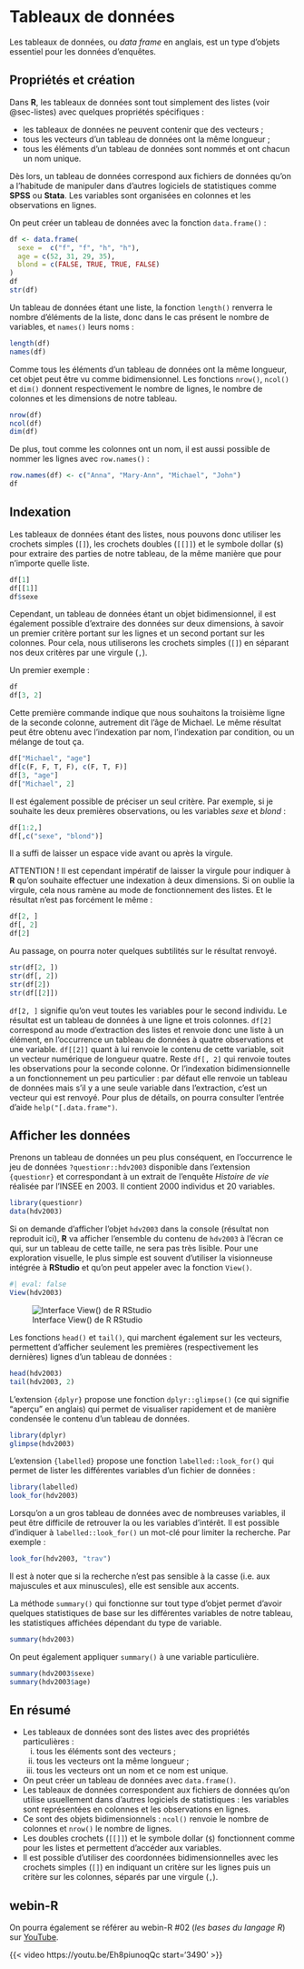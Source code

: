 # Tableaux de données {#sec-tableaux-donnees}

Les tableaux de données, ou *data frame* en anglais, est un type d'objets essentiel pour les données d'enquêtes.

## Propriétés et création

Dans **R**, les tableaux de données sont tout simplement des listes (voir @sec-listes) avec quelques propriétés spécifiques :

-   les tableaux de données ne peuvent contenir que des vecteurs ;
-   tous les vecteurs d'un tableau de données ont la même longueur ;
-   tous les éléments d'un tableau de données sont nommés et ont chacun un nom unique.

Dès lors, un tableau de données correspond aux fichiers de données qu'on a l'habitude de manipuler dans d'autres logiciels de statistiques comme **SPSS** ou **Stata**. Les variables sont organisées en colonnes et les observations en lignes.

On peut créer un tableau de données avec la fonction `data.frame()` :

```r
df <- data.frame(
  sexe =  c("f", "f", "h", "h"), 
  age = c(52, 31, 29, 35), 
  blond = c(FALSE, TRUE, TRUE, FALSE)
)
df
str(df)
```

Un tableau de données étant une liste, la fonction `length()` renverra le nombre d'éléments de la liste, donc dans le cas présent le nombre de variables, et `names()` leurs noms :

```r
length(df)
names(df)
```

Comme tous les éléments d'un tableau de données ont la même longueur, cet objet peut être vu comme bidimensionnel. Les fonctions `nrow()`, `ncol()` et `dim()` donnent respectivement le nombre de lignes, le nombre de colonnes et les dimensions de notre tableau.

```r
nrow(df)
ncol(df)
dim(df)
```

De plus, tout comme les colonnes ont un nom, il est aussi possible de nommer les lignes avec `row.names()` :

```r
row.names(df) <- c("Anna", "Mary-Ann", "Michael", "John")
df
```

## Indexation

Les tableaux de données étant des listes, nous pouvons donc utiliser les crochets simples (`[]`), les crochets doubles (`[[]]`) et le symbole dollar (`$`) pour extraire des parties de notre tableau, de la même manière que pour n'importe quelle liste.

```r
df[1]
df[[1]]
df$sexe
```

Cependant, un tableau de données étant un objet bidimensionnel, il est également possible d'extraire des données sur deux dimensions, à savoir un premier critère portant sur les lignes et un second portant sur les colonnes. Pour cela, nous utiliserons les crochets simples (`[]`) en séparant nos deux critères par une virgule (`,`).

Un premier exemple :

```r
df
df[3, 2]
```

Cette première commande indique que nous souhaitons la troisième ligne de la seconde colonne, autrement dit l'âge de Michael. Le même résultat peut être obtenu avec l'indexation par nom, l'indexation par condition, ou un mélange de tout ça.

```r
df["Michael", "age"]
df[c(F, F, T, F), c(F, T, F)]
df[3, "age"]
df["Michael", 2]
```

Il est également possible de préciser un seul critère. Par exemple, si je souhaite les deux premières observations, ou les variables *sexe* et *blond* :

```r
df[1:2,]
df[,c("sexe", "blond")]
```

Il a suffi de laisser un espace vide avant ou après la virgule.

::: callout-warning
ATTENTION ! Il est cependant impératif de laisser la virgule pour indiquer à **R** qu'on souhaite effectuer une indexation à deux dimensions. Si on oublie la virgule, cela nous ramène au mode de fonctionnement des listes. Et le résultat n'est pas forcément le même :

```r
df[2, ]
df[, 2]
df[2]
```
:::

::: callout-note
Au passage, on pourra noter quelques subtilités sur le résultat renvoyé.

```r
str(df[2, ])
str(df[, 2])
str(df[2])
str(df[[2]])
```

`df[2, ]` signifie qu'on veut toutes les variables pour le second individu. Le résultat est un tableau de données à une ligne et trois colonnes. `df[2]` correspond au mode d'extraction des listes et renvoie donc une liste à un élément, en l'occurrence un tableau de données à quatre observations et une variable. `df[[2]]` quant à lui renvoie le contenu de cette variable, soit un vecteur numérique de longueur quatre. Reste `df[, 2]` qui renvoie toutes les observations pour la seconde colonne. Or l'indexation bidimensionnelle a un fonctionnement un peu particulier : par défaut elle renvoie un tableau de données mais s'il y a une seule variable dans l'extraction, c'est un vecteur qui est renvoyé. Pour plus de détails, on pourra consulter l'entrée d'aide `help("[.data.frame")`.
:::

## Afficher les données {#sec-afficher-donnees}

Prenons un tableau de données un peu plus conséquent, en l'occurrence le jeu de données `?questionr::hdv2003` disponible dans l'extension `{questionr}` et correspondant à un extrait de l'enquête *Histoire de vie* réalisée par l'INSEE en 2003. Il contient 2000 individus et 20 variables.

```r
library(questionr)
data(hdv2003)
```

Si on demande d'afficher l'objet `hdv2003` dans la console (résultat non reproduit ici), **R** va afficher l'ensemble du contenu de `hdv2003` à l'écran ce qui, sur un tableau de cette taille, ne sera pas très lisible. Pour une exploration visuelle, le plus simple est souvent d'utiliser la visionneuse intégrée à **RStudio** et qu'on peut appeler avec la fonction `View()`.

```r
#| eval: false
View(hdv2003)
```

![Interface View() de R RStudio](ressources/rstudio_view_hdv2003.png){#fig-view}

Les fonctions `head()` et `tail()`, qui marchent également sur les vecteurs, permettent d'afficher seulement les premières (respectivement les dernières) lignes d'un tableau de données :

```r
head(hdv2003)
tail(hdv2003, 2)
```

L'extension `{dplyr}` propose une fonction `dplyr::glimpse()` (ce qui signifie <q>aperçu</q> en anglais) qui permet de visualiser rapidement et de manière condensée le contenu d'un tableau de données.

```r
library(dplyr)
glimpse(hdv2003)
```

L'extension `{labelled}` propose une fonction `labelled::look_for()` qui permet de lister les différentes variables d'un fichier de données :

```r
library(labelled)
look_for(hdv2003)
```

Lorsqu'on a un gros tableau de données avec de nombreuses variables, il peut être difficile de retrouver la ou les variables d'intérêt. Il est possible d'indiquer à `labelled::look_for()` un mot-clé pour limiter la recherche. Par exemple :

```r
look_for(hdv2003, "trav")
```

Il est à noter que si la recherche n'est pas sensible à la casse (i.e. aux majuscules et aux minuscules), elle est sensible aux accents.

La méthode `summary()` qui fonctionne sur tout type d'objet permet d'avoir quelques statistiques de base sur les différentes variables de notre tableau, les statistiques affichées dépendant du type de variable.

```r
summary(hdv2003)
```

On peut également appliquer `summary()` à une variable particulière.

```r
summary(hdv2003$sexe)
summary(hdv2003$age)
```

## En résumé

-   Les tableaux de données sont des listes avec des propriétés particulières :
    i.  tous les éléments sont des vecteurs ;
    ii. tous les vecteurs ont la même longueur ;
    iii. tous les vecteurs ont un nom et ce nom est unique.
-   On peut créer un tableau de données avec `data.frame()`.
-   Les tableaux de données correspondent aux fichiers de données qu'on utilise usuellement dans d'autres logiciels de statistiques : les variables sont représentées en colonnes et les observations en lignes.
-   Ce sont des objets bidimensionnels : `ncol()` renvoie le nombre de colonnes et `nrow()` le nombre de lignes.
-   Les doubles crochets (`[[]]`) et le symbole dollar (`$`) fonctionnent comme pour les listes et permettent d'accéder aux variables.
-   Il est possible d'utiliser des coordonnées bidimensionnelles avec les crochets simples (`[]`) en indiquant un critère sur les lignes puis un critère sur les colonnes, séparés par une virgule (`,`).

## webin-R

On pourra également se référer au webin-R #02 (*les bases du langage R*) sur [YouTube](https://youtu.be/Eh8piunoqQc).

{{< video https://youtu.be/Eh8piunoqQc start='3490' >}}
